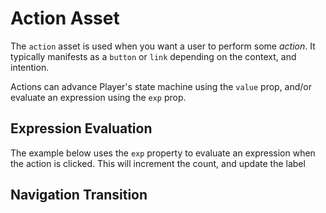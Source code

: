 
<Meta title="Reference Assets/Action" component={Action} />

# Action Asset

The `action` asset is used when you want a user to perform some _action_. It typically manifests as a `button` or `link` depending on the context, and intention.

Actions can advance Player's state machine using the `value` prop, and/or evaluate an expression using the `exp` prop.

## Expression Evaluation

The example below uses the `exp` property to evaluate an expression when the action is clicked.
This will increment the count, and update the label

<Canvas>
  <Story name="Expression">
    <StoryWrapper>
      <PlayerStory flow={actionCountFlow} />
    </StoryWrapper>
  </Story>
</Canvas>

## Navigation Transition

<Canvas>
  <Story name="Navigation">
    <StoryWrapper>
      <PlayerStory flow={actionNavigationFlow} />
    </StoryWrapper>
  </Story>
</Canvas>